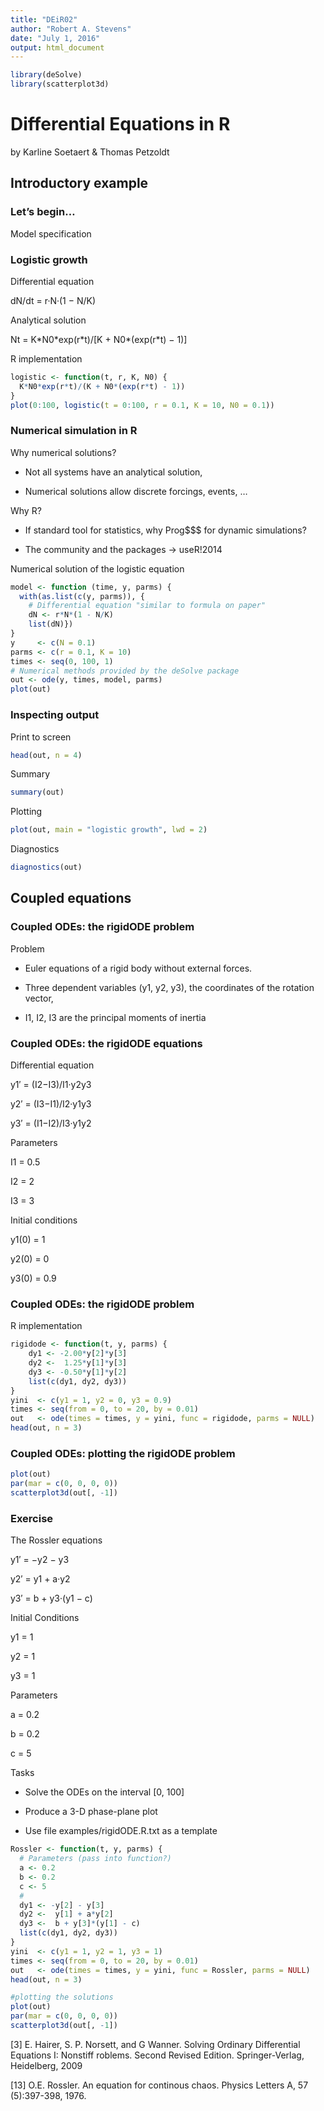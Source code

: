 ```yaml
---
title: "DEiR02"
author: "Robert A. Stevens"
date: "July 1, 2016"
output: html_document
---
```


```r
library(deSolve)
library(scatterplot3d)
```

# Differential Equations in R 

by Karline Soetaert & Thomas Petzoldt

## Introductory example

### Let’s begin...

Model specification

### Logistic growth 

Differential equation

dN/dt = r·N·(1 − N/K)

Analytical solution

Nt = K\*N0\*exp(r\*t)/[K + N0\*(exp(r\*t) − 1)]

R implementation

```r
logistic <- function(t, r, K, N0) {
  K*N0*exp(r*t)/(K + N0*(exp(r*t) - 1))
}
plot(0:100, logistic(t = 0:100, r = 0.1, K = 10, N0 = 0.1))
```

### Numerical simulation in R

Why numerical solutions?

- Not all systems have an analytical solution,

- Numerical solutions allow discrete forcings, events, ...

Why R?

- If standard tool for statistics, why Prog$$$ for dynamic simulations?

- The community and the packages → useR!2014

Numerical solution of the logistic equation

```r
model <- function (time, y, parms) {
  with(as.list(c(y, parms)), {
  	# Differential equation "similar to formula on paper"
    dN <- r*N*(1 - N/K) 
	list(dN)})
}
y     <- c(N = 0.1)
parms <- c(r = 0.1, K = 10)
times <- seq(0, 100, 1)
# Numerical methods provided by the deSolve package
out <- ode(y, times, model, parms)
plot(out)
```

### Inspecting output

Print to screen 

```r
head(out, n = 4)
```

Summary

```r
summary(out)
```

Plotting

```r
plot(out, main = "logistic growth", lwd = 2)
```

Diagnostics

```r
diagnostics(out)
```

## Coupled equations

### Coupled ODEs: the rigidODE problem

Problem

- Euler equations of a rigid body without external forces.

- Three dependent variables (y1, y2, y3), the coordinates of the rotation vector,

- I1, I2, I3 are the principal moments of inertia

### Coupled ODEs: the rigidODE equations 

Differential equation

y1′ = (I2−I3)/I1·y2y3 

y2′ = (I3−I1)/I2·y1y3 

y3′ = (I1−I2)/I3·y1y2

Parameters

I1 = 0.5

I2 = 2

I3 = 3

Initial conditions

y1(0) = 1

y2(0) = 0

y3(0) = 0.9

### Coupled ODEs: the rigidODE problem 

R implementation

```r
rigidode <- function(t, y, parms) {
	dy1 <- -2.00*y[2]*y[3] 
	dy2 <-  1.25*y[1]*y[3] 
	dy3 <- -0.50*y[1]*y[2] 
	list(c(dy1, dy2, dy3))
}
yini  <- c(y1 = 1, y2 = 0, y3 = 0.9)
times <- seq(from = 0, to = 20, by = 0.01)
out   <- ode(times = times, y = yini, func = rigidode, parms = NULL)
head(out, n = 3)
```

### Coupled ODEs: plotting the rigidODE problem

```r
plot(out)
par(mar = c(0, 0, 0, 0)) 
scatterplot3d(out[, -1])
```

### Exercise

The Rossler equations

y1′ = −y2 − y3

y2′ = y1 + a·y2

y3′ = b + y3·(y1 − c)

Initial Conditions

y1 = 1

y2 = 1

y3 = 1 

Parameters

a = 0.2

b = 0.2

c = 5

Tasks

- Solve the ODEs on the interval [0, 100]

- Produce a 3-D phase-plane plot

- Use file examples/rigidODE.R.txt as a template

```r
Rossler <- function(t, y, parms) {
  # Parameters (pass into function?)
  a <- 0.2
  b <- 0.2
  c <- 5
  #
  dy1 <- -y[2] - y[3]
  dy2 <-  y[1] + a*y[2]
  dy3 <-  b + y[3]*(y[1] - c)
  list(c(dy1, dy2, dy3))
}
yini  <- c(y1 = 1, y2 = 1, y3 = 1)
times <- seq(from = 0, to = 20, by = 0.01)
out   <- ode(times = times, y = yini, func = Rossler, parms = NULL)
head(out, n = 3)

#plotting the solutions
plot(out)
par(mar = c(0, 0, 0, 0)) 
scatterplot3d(out[, -1])
```

[3] E. Hairer, S. P. Norsett, and G Wanner. Solving Ordinary Differential Equations I: Nonstiff roblems. Second Revised Edition. Springer-Verlag, Heidelberg, 2009

[13] O.E. Rossler. An equation for continous chaos. Physics Letters A, 57 (5):397-398, 1976.
